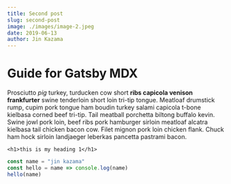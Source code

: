 ```yaml
---
title: Second post
slug: second-post
image: ./images/image-2.jpeg
date: 2019-06-13
author: Jin Kazama
---
```



# Guide for Gatsby MDX

Prosciutto _pig_ turkey, turducken cow short **ribs capicola venison
frankfurter** swine tenderloin short loin tri-tip tongue. Meatloaf drumstick
rump, cupim pork tongue ham boudin turkey salami capicola t-bone kielbasa
corned beef tri-tip. Tail meatball porchetta biltong buffalo kevin. Swine
jowl pork loin, beef ribs pork hamburger sirloin meatloaf alcatra kielbasa
tail chicken bacon cow. Filet mignon pork loin chicken flank. Chuck ham hock
sirloin landjaeger leberkas pancetta pastrami bacon.

<Counter />

`<h1>this is my heading 1</h1>`

<div className="code">

```javascript
const name = "jin kazama"
const hello = name => console.log(name)
hello(name)
```

</div>
